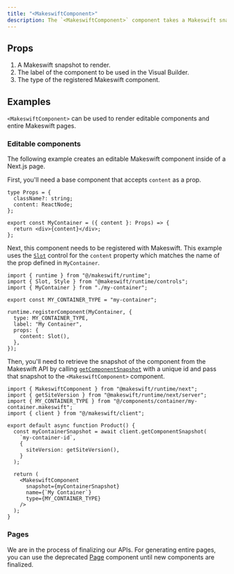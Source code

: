 ```yaml
---
title: "<MakeswiftComponent>"
description: The `<MakeswiftComponent>` component takes a Makeswift snapshot and renders React elements using [components registered](/developer/reference/runtime/register-component) with the runtime.
---
```


## Props

1. <ParamField query="snapshot" type="Snapshot" required>
     A Makeswift snapshot to render.
   </ParamField>
2. <ParamField query="name" type="string" required>
     The label of the component to be used in the Visual Builder.
   </ParamField>
3. <ParamField query="type" type="string" required>
     The type of the registered Makeswift component.
   </ParamField>

## Examples

`<MakeswiftComponent>` can be used to render editable components and entire Makeswift pages.

### Editable components

The following example creates an editable Makeswift component inside of a Next.js page.

First, you'll need a base component that accepts `content` as a prop.

```tsx @/components/container/my-container.tsx
type Props = {
  className?: string;
  content: ReactNode;
};

export const MyContainer = ({ content }: Props) => {
  return <div>{content}</div>;
};
```

Next, this component needs to be registered with Makeswift. This example uses the [`Slot`](/developer/reference/controls/slot) control for the `content` property which matches the name of the prop defined in `MyContainer`.

```tsx @/components/container/my-container.makeswift.ts
import { runtime } from "@/makeswift/runtime";
import { Slot, Style } from "@makeswift/runtime/controls";
import { MyContainer } from "./my-container";

export const MY_CONTAINER_TYPE = "my-container";

runtime.registerComponent(MyContainer, {
  type: MY_CONTAINER_TYPE,
  label: "My Container",
  props: {
    content: Slot(),
  },
});
```


<NamingConventions />

Then, you'll need to retrieve the snapshot of the component from the Makeswift API by calling [`getComponentSnapshot`](/developer/reference/client/get-component-snapshot.mdx) with a unique id and pass that snapshot to the `<MakeswiftComponent>` component.

```tsx @/app/my-page.tsx
import { MakeswiftComponent } from "@makeswift/runtime/next";
import { getSiteVersion } from "@makeswift/runtime/next/server";
import { MY_CONTAINER_TYPE } from "@/components/container/my-container.makeswift";
import { client } from "@/makeswift/client";

export default async function Product() {
  const myContainerSnapshot = await client.getComponentSnapshot(
    `my-container-id`,
    {
      siteVersion: getSiteVersion(),
    }
  );

  return (
    <MakeswiftComponent
      snapshot={myContainerSnapshot}
      name={`My Container`}
      type={MY_CONTAINER_TYPE}
    />
  );
}
```

### Pages

We are in the process of finalizing our APIs. For generating entire pages, you can use the deprecated [Page](/developer/reference/components/page) component until new components are finalized.
